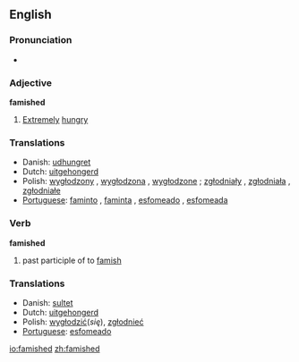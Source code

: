 ==English==

===Pronunciation===
*{{audio|en-us-famished.ogg|Audio (US)}}

===Adjective===
'''famished'''
#[[Extreme]]ly [[hungry]]

===Translations===
*Danish: [[udhungret]]
*Dutch: [[uitgehongerd]]
*Polish: [[wygłodzony]] {{m}}, [[wygłodzona]] {{f}}, [[wygłodzone]] {{n}} ; [[zgłodniały]] {{m}}, [[zgłodniała]] {{f}}, [[zgłodniałe]] {{n}} 
*[[Portuguese]]: [[faminto]] {{m}}, [[faminta]] {{f}}, [[esfomeado]] {{m}}, [[esfomeada]] {{f}}

===Verb===
'''famished'''
# past participle of to [[famish]]

===Translations===
*Danish: [[sultet]]
*Dutch: [[uitgehongerd]]
*Polish: [[wygłodzić]](''się''), [[zgłodnieć]]
*[[Portuguese]]: [[esfomeado]]

[[io:famished]]
[[zh:famished]]